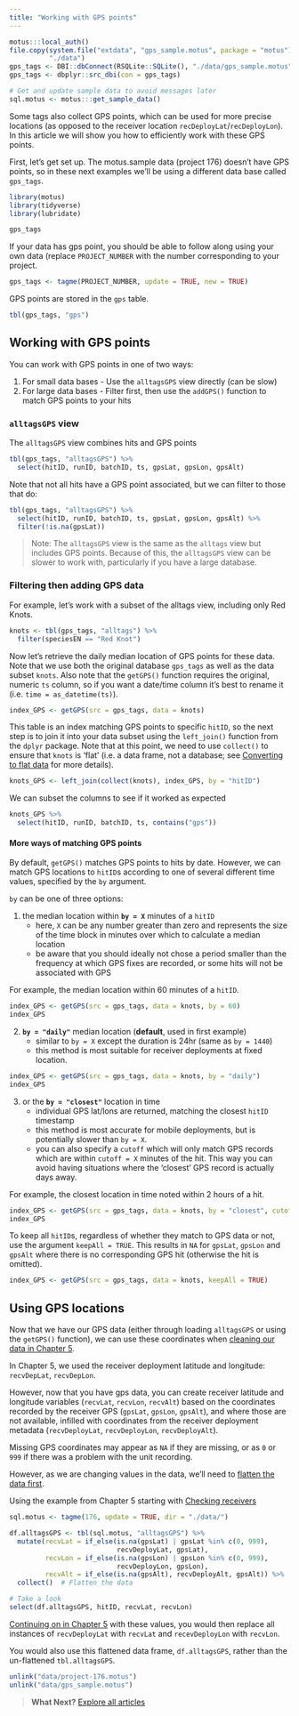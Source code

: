 ```yaml
---
title: "Working with GPS points"
---
```


```r
motus:::local_auth()
file.copy(system.file("extdata", "gps_sample.motus", package = "motus"),
          "./data")
gps_tags <- DBI::dbConnect(RSQLite::SQLite(), "./data/gps_sample.motus")
gps_tags <- dbplyr::src_dbi(con = gps_tags)

# Get and update sample data to avoid messages later
sql.motus <- motus:::get_sample_data()
```

Some tags also collect GPS points, which can be used for more precise locations (as opposed to the receiver location `recDeployLat`/`recDeployLon`). 
In this article we will show you how to efficiently work with these GPS points. 


First, let's get set up. 
The motus.sample data (project 176) doesn't have GPS points, so in these next examples we'll be using a different data base called `gps_tags`. 

```r
library(motus)
library(tidyverse)
library(lubridate)

gps_tags
```

If your data has gps point, you should be able to follow along using your own data (replace `PROJECT_NUMBER` with the number corresponding to your project.
```r
gps_tags <- tagme(PROJECT_NUMBER, update = TRUE, new = TRUE)
```

GPS points are stored in the `gps` table. 

```r
tbl(gps_tags, "gps")
```

## Working with GPS points

You can work with GPS points in one of two ways:

1. For small data bases - Use the `alltagsGPS` view directly (can be slow)
2. For large data bases - Filter first, then use the `addGPS()` function to match GPS points to your hits


### `alltagsGPS` view

The `alltagsGPS` view combines hits and GPS points
```r
tbl(gps_tags, "alltagsGPS") %>%
  select(hitID, runID, batchID, ts, gpsLat, gpsLon, gpsAlt)
```

Note that not all hits have a GPS point associated, but we can filter to those that do:

```r
tbl(gps_tags, "alltagsGPS") %>%
  select(hitID, runID, batchID, ts, gpsLat, gpsLon, gpsAlt) %>%
  filter(!is.na(gpsLat))
```

> Note: The `alltagsGPS` view is the same as the `alltags` view but includes GPS points. 
> Because of this, the `alltagsGPS` view can be slower to work with, particularly if you have a large database.


### Filtering then adding GPS data


For example, let's work with a subset of the alltags view, including only Red Knots.

```r
knots <- tbl(gps_tags, "alltags") %>%
  filter(speciesEN == "Red Knot")
```

Now let's retrieve the daily median location of GPS points for these data.
Note that we use both the original database `gps_tags` as well as the data subset `knots`. 
Also note that the `getGPS()` function requires the original, numeric `ts` column, so if you want a date/time column it's best to rename it (i.e. `time = as_datetime(ts)`).

```r
index_GPS <- getGPS(src = gps_tags, data = knots)
```

This table is an index matching GPS points to specific `hitID`, so the next step is to join it into your data subset using the `left_join()` function from the `dplyr` package.
Note that at this point, we need to use `collect()` to ensure that `knots` is 'flat' (i.e. a data frame, not a database; see [Converting to flat data](03-accessing-data.html#converting-to-flat-data) for more details).

```r
knots_GPS <- left_join(collect(knots), index_GPS, by = "hitID")
```

We can subset the columns to see if it worked as expected

```r
knots_GPS %>%
  select(hitID, runID, batchID, ts, contains("gps"))
```



#### More ways of matching GPS points

By default, `getGPS()` matches GPS points to hits by date. 
However, we can match GPS locations to `hitID`s according to one of several different time values, specified by the `by` argument.

`by` can be one of three options:

1. the median location within **`by = X`** minutes of a `hitID`
    - here, `X` can be any number greater than zero and represents the size of the time block in minutes over which to calculate a median location
    - be aware that you should ideally not chose a period smaller than the frequency at which GPS fixes are recorded, or some hits will not be associated with GPS

For example, the median location within 60 minutes of a `hitID`.
```r
index_GPS <- getGPS(src = gps_tags, data = knots, by = 60)
index_GPS
```    
    
    
2. **`by = "daily"`** median location (**default**, used in first example)
    - similar to `by = X` except the duration is 24hr (same as `by = 1440`)
    - this method is most suitable for receiver deployments at fixed location.
    
```r
index_GPS <- getGPS(src = gps_tags, data = knots, by = "daily")
index_GPS
```
    
3. or the **`by = "closest"`** location in time
    - individual GPS lat/lons are returned, matching the closest `hitID` timestamp
    - this method is most accurate for mobile deployments, but is potentially slower than `by = X`.
    - you can also specify a `cutoff` which will only match GPS records which are within `cutoff = X` minutes of the hit. This way you can avoid having situations where the 'closest' GPS record is actually days away.

For example, the closest location in time noted within 2 hours of a hit.
```r
index_GPS <- getGPS(src = gps_tags, data = knots, by = "closest", cutoff = 120)
index_GPS
```

To keep all `hitID`s, regardless of whether they match to GPS data or not, use the argument `keepAll = TRUE`.
This results in `NA` for `gpsLat`, `gpsLon` and `gpsAlt` where there is no corresponding GPS hit (otherwise the hit is omitted). 

```r
index_GPS <- getGPS(src = gps_tags, data = knots, keepAll = TRUE)
```


## Using GPS locations

Now that we have our GPS data (either through loading `alltagsGPS` or using the `getGPS()` function), 
we can use these coordinates when [cleaning our data in Chapter 5](05-data-cleaning.html). 

In Chapter 5, we used the receiver deployment latitude and longitude: `recvDepLat`, `recvDepLon`.

However, now that you have gps data, you can create receiver latitude and longitude variables (`recvLat`, `recvLon`, `recvAlt`) based on the coordinates recorded by the receiver GPS (`gpsLat`, `gpsLon`, `gpsAlt`), and where those are not available, infilled with coordinates from the receiver deployment metadata (`recvDeployLat`, `recvDeployLon`, `recvDeployAlt`). 

Missing GPS coordinates may appear as `NA` if they are missing, or as `0` or `999` if there was a problem with the unit recording.

However, as we are changing values in the data, we'll need to [flatten the data first](03-accessing-data.html#converting-to-flat-data).

Using the example from Chapter 5 starting with [Checking receivers](05-data-cleaning.html#checking-receivers)
```r
sql.motus <- tagme(176, update = TRUE, dir = "./data/")

df.alltagsGPS <- tbl(sql.motus, "alltagsGPS") %>%
  mutate(recvLat = if_else(is.na(gpsLat) | gpsLat %in% c(0, 999), 
                           recvDeployLat, gpsLat),
         recvLon = if_else(is.na(gpsLon) | gpsLon %in% c(0, 999), 
                           recvDeployLon, gpsLon),
         recvAlt = if_else(is.na(gpsAlt), recvDeployAlt, gpsAlt)) %>%
  collect()  # Flatten the data

# Take a look
select(df.alltagsGPS, hitID, recvLat, recvLon)
```

[Continuing on in Chapter 5](05-data-cleaning.html#checking-receivers) with these values, you would then replace all instances of `recvDeployLat` with `recvLat` and `recevDeployLon` with `recvLon`.

You would also use this flattened data frame, `df.alltagsGPS`, rather than the un-flattened `tbl.alltagsGPS`.

```r
unlink("data/project-176.motus")
unlink("data/gps_sample.motus")
```

> **What Next?** [Explore all articles](index.html)
